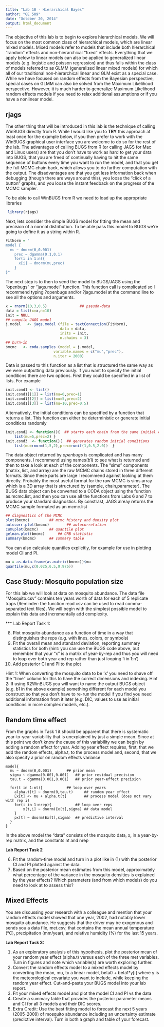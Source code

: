 ```yaml
---
title: "Lab 10 - Hierarchical Bayes"
author: "GE 509"
date: "October 20, 2014"
output: html_document
---
```


The objective of this lab is to begin to explore hierarchical models.  We will focus on the most common class of hierarchical models, which are linear mixed models.  Mixed models refer to models that include both hierarchical “random” effects and non-hierarchical “fixed” effects.  Everything that we apply below to linear models can also be applied to generalized linear models (e.g. logistic and poisson regression) and thus falls within the class of models referred to as GLMM (generalized linear mixed models) for which all of our traditional non-hierarchical linear and GLM exist as a special case.  While we have focused on random effects from the Bayesian perspective, special cases on GLMM can also be solved from the Maximum Likelihood perspective. However, it is much harder to generalize Maximum Likelihood random effects models if you need to relax additional assumptions or if you have a nonlinear model.

## rjags

The other thing that will be introduced in this lab is the technique of calling WinBUGS directly from R.  While I would like you to **TRY** this approach at least once for the example below, if you then prefer to work with the WinBUGS graphical user interface you are welcome to do so for the rest of the lab.  The advantages of calling BUGS from R (or calling JAGS for Mac and Linux users) are that you don't have to work as hard to get your data into BUGS, that you are freed of continually having to hit the same sequence of buttons every time you want to run the model, and that you get the full MCMC chain back, which allows you to do further computation with the output.  The disadvantages are that you get less information back when debugging (though there are ways around this), you loose the “click of a button” graphs, and you loose the instant feedback on the progress of the MCMC sampler.

To be able to call WinBUGS from R we need to load up the appropriate libraries

```r
 
 library(rjags)
```

Next, lets consider the simple BUGS model for fitting the mean and precision of a normal distribution. To be able pass this model to BUGS we're going to define it as a string within R.

```r
FitNorm = "
model {
  mu ~ dnorm(0,0.001)
	prec ~ dgamma(0.1,0.1)
	for(i in 1:n){
	  x[i] ~ dnorm(mu,prec)
	}
}"
```
  
The next step is to then to send the model to BUGS/JAGS using the “openbugs” or "jags.model" function.   This function call is complicated so I recommend typing ?openbugs and/or ?jags.model at the command line to see all the options and arguments.

```r
x = rnorm(10,3,0.5)               ## pseudo-data
data = list(x=x,n=10)
init = NULL
## compile JAGS model
j.model   <- jags.model (file = textConnection(FitNorm),
                         data = data,
                         inits = init,
                         n.chains = 3)
## burn-in
bmcmc   <- coda.samples (model = j.model,
                      variable.names = c("mu","prec"),
                      n.iter = 2000)

```

Data is passed to this function as a list that is structured the same way as we were outputting data previously.  If you want to specify the initial conditions there are two options.  First they could be specified in a list of lists.  For example

```r
init.cond1 <- list()
init.cond1[[1]] = list(mu=0,prec=1)
init.cond1[[2]] = list(mu=5,prec=2)
init.cond1[[3]] = list(mu=10,prec=0.5)
```

Alternatively, the initial conditions can be specified by a function that returns a list.  This function can either be deterministic or generate initial conditions randomly

```r
init.cond2 <- function(){  ## starts each chain from the same initial conditions
	list(mu=5,prec=2) }
init.cond3  <- function(){	## generates random initial conditions
	list(mu=rnorm(1,5,2),prec=runif(1,0.5,2.0))  }
```

The data object returned by *openbugs* is complicated and has many components.  I recommend using names(b1) to see what is returned and then to take a look at each of the components.  The “sims” components (matrix, list, and array) are the raw MCMC chains stored in three different formats.  Since these parts are large I recommend against looking at them directly.  Probably the most useful format for the raw MCMC is sims.array which is a 3D array that is structured by (sample, chain,parameter).  The BUGS data object can be converted to a CODA object using the function as.mcmc.list, and then you can use all the functions from Labs 6 and 7 to produce your standard diagnostics. By constrast, JAGS alreay returns the MCMC sample formated as an mcmc.list

```r
## diagnostics of the MCMC
plot(bmcmc)			## mcmc history and density plot
autocorr.plot(bmcmc)		## autocorrelation
cumuplot(bmcmc)		## quantile plot
gelman.plot(bmcmc)		## GRB statistic
summary(bmcmc)		## summary table
```

You can also calculate quantiles explicitly, for example for use in plotting model CI and PI.
 
```r
mu = as.data.frame(as.matrix(bmcmc))$mu
quantile(mu,c(0.025,0.5,0.975))
```


## Case Study: Mosquito population size

For this lab we will look at data on mosquito abundance.  The data file “Mosquito.csv” contains ten years worth of data for each of 5 replicate traps (Reminder: the function read.csv can be used to read comma-separated text files).   We will begin with the simplest possible model to explain this data and incrementally add complexity.

*** Lab Report Task 1: 

8.  Plot mosquito abundance as a function of time in a way that distinguishes the reps (e.g. with lines, colors, or symbols)
9.	Fit the overall mean and standard deviation, reporting summary statistics for both (hint: you can use the BUGS code above, but remember that your “x” is a matrix of year-by-rep and thus you will need to loop over both year and rep rather than just looping 'i in 1:n')
10.	Add posterior CI and PI to the plot

Hint 1:  When converting the mosquito data to be 'x' you need to shave off the “time” column for this to have the correct dimensions and indexing.
Hint 2: If using R2WinBUGS you will want to name the output BUGS object (e.g. b1 in the above example) something different for each model you construct so that you don't have to re-run the model if you find you need additional information from it later (e.g. DIC, values to use as initial conditions in more complex models, etc.).

## Random time effect

From the graphs in Task 1 it should be apparent that there is systematic year-to-year variability that is unexplained by just a simple mean.  Since at this point we don't know the cause of this variability we can begin by adding a random effect for year.  Adding year effect requires, first, that we add the random effects, alpha.t, to the process model and, second, that we also specify a prior on random effects variance

```
model{
  mu ~ dnorm(0,0.001)   	## prior mean
  sigma ~ dgamma(0.001,0.001)	## prior residual precision
  tau.t ~ dgamma(0.001,0.001)	## prior year-effect precision
  
  for(t in 1:nt){			## loop over years
    alpha.t[t] ~ dnorm(0,tau.t)		## random year effect
    Ex[t] <- mu + alpha.t[t]		## process model (does not vary with rep i)
    for(i in 1:nrep){			## loop over reps
        x[t,i] ~ dnorm(Ex[t],sigma)	## data model
    }
    px[t] ~ dnorm(Ex[t],sigma)	## predictive interval
  }
}

```

In the above model the “data” consists of the mosquito data, x, in a year-by-rep matrix, and the constants nt and nrep

**Lab Report Task 2**

6.  Fit the random-time model and turn in a plot like in (1) with the posterior CI and PI plotted against the data.
7.	Based on the posterior mean estimates from this model, approximately what percentage of the variance in the mosquito densities is explained by the year effects? Which parameters (and from which models) do you need to look at to assess this?

## Mixed Effects

You are discussing your research with a colleague and mention that your random effects model showed that one year, 2002, had notably lower mosquito abundance.  He suggests that the driver may be exogenous and sends you a data file, met.csv, that contains the mean annual temperature (°C), precipitation (mm/year), and relative humidity (%) for the last 15 years.
 
**Lab Report Task 3:**

1.  As an exploratory analysis of this hypothesis, plot the posterior mean of your random year effect (alpha.t) versus each of the three met variables.  Turn in figures and note which variable(s) are worth exploring further.
2.	Convert the random effects model to a mixed effects model by converting the mean, mu, to a linear model, beta0 + beta1*y[i] where y is the meteorological covariate you want to include, while keeping the random year effect.  Cut-and-paste your BUGS model into your lab report.
3.	Fit your mixed effects model and plot the model CI and PI vs the data
4.	Create a summary table that provides the posterior parameter means and CI for all 3 models and their DIC scores.
5.	Extra Credit: Use the best fitting model to forecast the next 5 years (2005-2009) of mosquito abundance including an uncertainty estimate (predictive interval). Turn in both a graph and table of your forecast.

